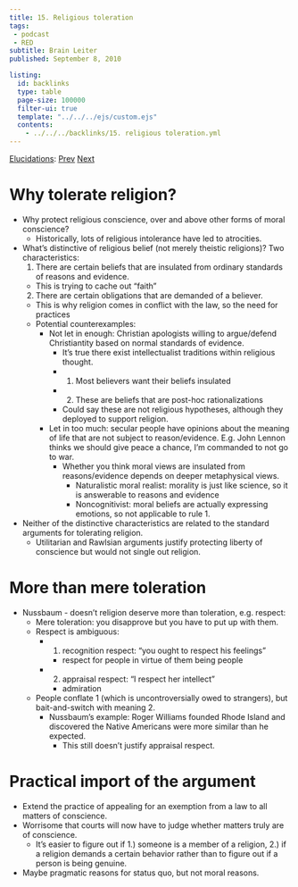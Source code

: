 ```yaml
---
title: 15. Religious toleration
tags: 
 - podcast
 - RED
subtitle: Brain Leiter
published: September 8, 2010

listing:
  id: backlinks
  type: table
  page-size: 100000
  filter-ui: true
  template: "../../../ejs/custom.ejs"
  contents:
    - ../../../backlinks/15. religious toleration.yml
---
```


[Elucidations](/docs/phil/elucidations/Elucidations.html): [Prev](/docs/phil/elucidations/14. Skepticism.html) [Next](/docs/phil/elucidations/16. Justice.html)

# Why tolerate religion?
- Why protect religious conscience, over and above other forms of moral 
  conscience?
  - Historically, lots of religious intolerance have led to atrocities.
- What's distinctive of religious belief (not merely theistic religions)? Two 
  characteristics:
  1. There are certain beliefs that are insulated from ordinary standards of 
     reasons and evidence.
    - This is trying to cache out "faith"
  2. There are certain obligations that are demanded of a believer.
    - This is why religion comes in conflict with the law, so the need for 
      practices
  - Potential counterexamples:
    - Not let in enough: Christian apologists willing to argue/defend 
      Christiantity based on normal standards of evidence.
      - It's true there exist intellectualist traditions within religious 
        thought.
      - 1. Most believers want their beliefs insulated
      - 2. These are beliefs that are post-hoc rationalizations
      - Could say these are not religious hypotheses, although they deployed to 
        support religion.
    - Let in too much:  secular people have opinions about the meaning of life 
      that are not subject to reason/evidence. E.g. John Lennon thinks we should 
      give peace a chance, I'm commanded to not go to war.
      - Whether you think moral views are insulated from reasons/evidence 
        depends on deeper metaphysical views.
        - Naturalistic moral realist: morality is just like science, so it is 
          answerable to reasons and evidence
        - Noncognitivist: moral beliefs are actually expressing emotions, so not 
          applicable to rule 1.
- Neither of the distinctive characteristics are related to the standard 
  arguments for tolerating religion.
  - Utilitarian and Rawlsian arguments justify protecting liberty of conscience 
    but would not single out religion.

# More than mere toleration
- Nussbaum - doesn't religion deserve more than toleration, e.g. respect:
  - Mere toleration: you disapprove but you have to put up with them.
  - Respect is ambiguous:
    - 1. recognition respect: "you ought to respect his feelings"
      - respect for people in virtue of them being people
    - 2. appraisal respect: "I respect her intellect"
      - admiration
  - People conflate 1 (which is uncontroversially owed to strangers), but 
    bait-and-switch with meaning 2.
    - Nussbaum's example: Roger Williams founded Rhode Island and discovered the 
      Native Americans were more similar than he expected.
      - This still doesn't justify appraisal respect.

# Practical import of the argument
- Extend the practice of appealing for an exemption from a law to all matters of 
  conscience.
- Worrisome that courts will now have to judge whether matters truly are of 
  conscience.
    - It's easier to figure out if 1.) someone is a member of a religion, 2.) 
      if a religion demands a certain behavior rather than to figure out if a 
      person is being genuine.
- Maybe pragmatic reasons for status quo, but not moral reasons.
